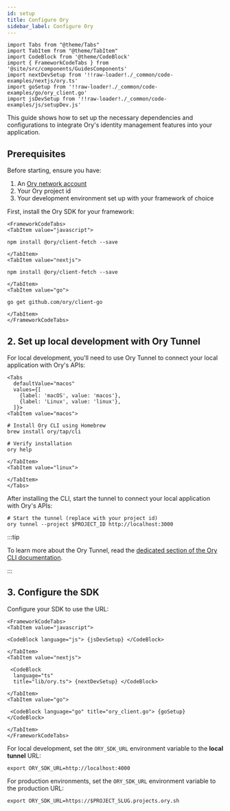 ```yaml
---
id: setup
title: Configure Ory
sidebar_label: Configure Ory
---
```


```mdx-code-block
import Tabs from "@theme/Tabs"
import TabItem from "@theme/TabItem"
import CodeBlock from '@theme/CodeBlock'
import { FrameworkCodeTabs } from '@site/src/components/GuidesComponents'
import nextDevSetup from '!!raw-loader!./_common/code-examples/nextjs/ory.ts'
import goSetup from '!!raw-loader!./_common/code-examples/go/ory_client.go'
import jsDevSetup from '!!raw-loader!./_common/code-examples/js/setupDev.js'
```

This guide shows how to set up the necessary dependencies and configurations to integrate Ory's identity management features into
your application.

## Prerequisites

Before starting, ensure you have:

1. An [Ory network account](https://console.ory.sh)
2. Your Ory project id
3. Your development environment set up with your framework of choice

First, install the Ory SDK for your framework:

```mdx-code-block
<FrameworkCodeTabs>
<TabItem value="javascript">
```

```shell
npm install @ory/client-fetch --save
```

```mdx-code-block
</TabItem>
<TabItem value="nextjs">
```

```shell
npm install @ory/client-fetch --save
```

```mdx-code-block
</TabItem>
<TabItem value="go">
```

```shell
go get github.com/ory/client-go
```

```mdx-code-block
</TabItem>
</FrameworkCodeTabs>
```

## 2. Set up local development with Ory Tunnel

For local development, you'll need to use Ory Tunnel to connect your local application with Ory's APIs:

```mdx-code-block
<Tabs
  defaultValue="macos"
  values={[
    {label: 'macOS', value: 'macos'},
    {label: 'Linux', value: 'linux'},
  ]}>
<TabItem value="macos">
```

```shell
# Install Ory CLI using Homebrew
brew install ory/tap/cli

# Verify installation
ory help
```

```mdx-code-block
</TabItem>
<TabItem value="linux">
```

```mdx-code-block
</TabItem>
</Tabs>
```

After installing the CLI, start the tunnel to connect your local application with Ory's APIs:

```shell
# Start the tunnel (replace with your project id)
ory tunnel --project $PROJECT_ID http://localhost:3000
```

:::tip

To learn more about the Ory Tunnel, read the [dedicated section of the Ory CLI documentation](../../guides/cli/proxy-and-tunnel).

:::

## 3. Configure the SDK

Configure your SDK to use the URL:

```mdx-code-block
<FrameworkCodeTabs>
<TabItem value="javascript">
```

```mdx-code-block
<CodeBlock language="js"> {jsDevSetup} </CodeBlock>
```

```mdx-code-block
</TabItem>
<TabItem value="nextjs">
```

```mdx-code-block
 <CodeBlock
  language="ts"
  title="lib/ory.ts"> {nextDevSetup} </CodeBlock>
```

```mdx-code-block
</TabItem>
<TabItem value="go">
```

```mdx-code-block
 <CodeBlock language="go" title="ory_client.go"> {goSetup} </CodeBlock>
```

```mdx-code-block
</TabItem>
</FrameworkCodeTabs>
```

For local development, set the `ORY_SDK_URL` environment variable to the **local tunnel** URL:

```shell
export ORY_SDK_URL=http://localhost:4000
```

For production environments, set the `ORY_SDK_URL` environment variable to the production URL:

```shell
export ORY_SDK_URL=https://$PROJECT_SLUG.projects.ory.sh
```
